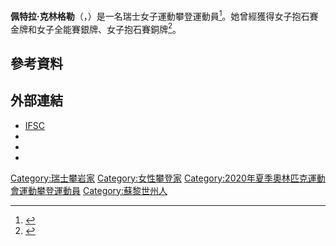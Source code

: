 {{Infobox sportsperson
| name = 佩特拉·克林格勒<br />''Petra Klingler''
| image = Petra_Klingler_SUI_2017.jpg
| image_size = 
| caption = 克林格勒參加2017年抱石世界盃慕尼黑站
| full_name = 
| birth_date = {{birth date and age|1992|2|14|df=y}}
| birth_place = {{SUI}}[[蘇黎世州|蘇黎世州]][[邦斯特滕_(蘇黎世州)|邦斯特滕]]
| death_date = 
| death_place = 
| residence = 
| height = {{height|m=1.63}}
| weight = {{weight|kg=59}}
| country = {{SUI}}
| sport = [[運動攀登|運動攀登]]
| event = 
| collegeteam = 
| club = 瑞士高山俱樂部於特
| coach = 
| medaltemplates = 
{{MedalSport|女子[[運動攀登|運動攀登]]}}
{{MedalCountry|{{SUI}}}}
{{MedalCompetition|[[世界攀岩錦標賽|世界攀岩錦標賽]]}}
{{MedalGold|{{link-en|2016年世界攀岩錦標賽|2016 IFSC Climbing World Championships|2016年 巴黎}}|抱石賽}}
{{MedalCompetition|{{link-en|歐洲攀岩錦標賽|IFSC Climbing European Championships}}}}
{{MedalSilver|{{link-pl|2017年歐洲攀岩錦標賽|Mistrzostwa Europy we Wspinaczce Sportowej 2017|2017年 慕尼黑}}|全能賽}}
{{MedalBronze|{{link-pl|2017年歐洲攀岩錦標賽|Mistrzostwa Europy we Wspinaczce Sportowej 2017|2017年 慕尼黑}}|抱石賽}}
{{MedalCompetition|[[世界沙灘運動會|世界沙灘運動會]]}}
{{MedalSilver|[[2019年世界沙灘運動會|2019年 多哈]]|抱石賽}}
| show-medals = yes
}}
'''佩特拉·克林格勒'''（{{lang-de|'''Petra Klingler'''}}，{{bd|1992年|2月14日||catIdx=Klingler, Petra}}）是一名瑞士女子運動攀登運動員<ref>{{Cite web|url=https://www.lenouvelliste.ch/articles/sports/autres-sports/escalade-la-zurichoise-petra-klingler-decroche-l-argent-aux-world-beach-games-873794|title=Escalade: la Zurichoise Petra Klingler décroche l’argent aux World Beach Games|publisher=Le Nouvelliste|language=fr|date=2019-10-15|access-date=2020-09-11|archive-date=2021-01-24|archive-url=https://web.archive.org/web/20210124031246/https://www.lenouvelliste.ch/articles/sports/autres-sports/escalade-la-zurichoise-petra-klingler-decroche-l-argent-aux-world-beach-games-873794|dead-url=no}}</ref>。她曾經獲得{{link-en|2016年世界攀岩錦標賽|2016 IFSC Climbing World Championships}}女子抱石賽金牌和{{link-pl|2017年歐洲攀岩錦標賽|Mistrzostwa Europy we Wspinaczce Sportowej 2017}}女子全能賽銀牌、女子抱石賽銅牌<ref>{{Cite web|url=https://www.rsi.ch/sport/altri/Petra-Klingler-vuole-arrivare-molto-in-alto-12628557.html|title=Petra Klingler vuole arrivare molto in alto|publisher={{link-en|瑞士義大利語電視台|Radiotelevisione svizzera}}|language=it|date=2020-01-16|access-date=2020-09-11|archive-date=2020-01-17|archive-url=https://web.archive.org/web/20200117143638/https://www.rsi.ch/sport/altri/Petra-Klingler-vuole-arrivare-molto-in-alto-12628557.html|dead-url=no}}</ref>。

== 參考資料 ==
{{Reflist}}

== 外部連結 ==
* [https://www.ifsc-climbing.org/index.php?option=com_ifsc&view=athlete&id=6367 IFSC] {{Wayback|url=https://www.ifsc-climbing.org/index.php?option=com_ifsc&view=athlete&id=6367 |date=20190507223027 }} {{en icon}}
* {{Facebook|petraklingler92}}
* {{Twitter|petraklingler}}
* {{Instagram|petra_klingler}}

{{DEFAULTSORT:Klingler, Petra}}
[[Category:瑞士攀岩家|Category:瑞士攀岩家]]
[[Category:女性攀登家|Category:女性攀登家]]
[[Category:2020年夏季奧林匹克運動會運動攀登運動員|Category:2020年夏季奧林匹克運動會運動攀登運動員]]
[[Category:蘇黎世州人|Category:蘇黎世州人]]
